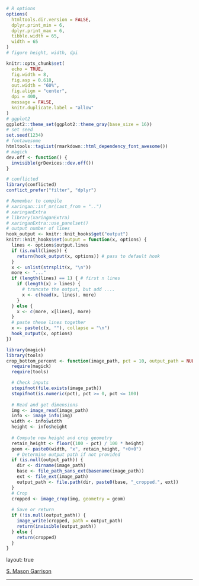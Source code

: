 ```r
# R options
options(
  htmltools.dir.version = FALSE,
  dplyr.print_min = 6,
  dplyr.print_max = 6,
  tibble.width = 65,
  width = 65
)
# figure height, width, dpi

knitr::opts_chunk$set(
  echo = TRUE,
  fig.width = 8,
  fig.asp = 0.618,
  out.width = "60%",
  fig.align = "center",
  dpi = 400,
  message = FALSE,
  knitr.duplicate.label = "allow"
)
# ggplot2
ggplot2::theme_set(ggplot2::theme_gray(base_size = 16))
# set seed
set.seed(1234)
# fontawesome
htmltools::tagList(rmarkdown::html_dependency_font_awesome())
# magick
dev.off <- function() {
  invisible(grDevices::dev.off())
}

# conflicted
library(conflicted)
conflict_prefer("filter", "dplyr")

# Remember to compile
# xaringan::inf_mr(cast_from = "..")
# xaringanExtra
# library(xaringanExtra)
# xaringanExtra::use_panelset()
# output number of lines
hook_output <- knitr::knit_hooks$get("output")
knitr::knit_hooks$set(output = function(x, options) {
  lines <- options$output.lines
  if (is.null(lines)) {
    return(hook_output(x, options)) # pass to default hook
  }
  x <- unlist(strsplit(x, "\n"))
  more <- "..."
  if (length(lines) == 1) { # first n lines
    if (length(x) > lines) {
      # truncate the output, but add ....
      x <- c(head(x, lines), more)
    }
  } else {
    x <- c(more, x[lines], more)
  }
  # paste these lines together
  x <- paste(c(x, ""), collapse = "\n")
  hook_output(x, options)
})

library(magick)
library(tools)
crop_bottom_percent <- function(image_path, pct = 10, output_path = NULL) {
  require(magick)
  require(tools)

  # Check inputs
  stopifnot(file.exists(image_path))
  stopifnot(is.numeric(pct), pct >= 0, pct <= 100)
  
  # Read and get dimensions
  img <- image_read(image_path)
  info <- image_info(img)
  width <- info$width
  height <- info$height
  
  # Compute new height and crop geometry
  retain_height <- floor((100 - pct) / 100 * height)
  geom <- paste0(width, "x", retain_height, "+0+0")
    # Determine output path if not provided
  if (is.null(output_path)) {
    dir <- dirname(image_path)
    base <- file_path_sans_ext(basename(image_path))
    ext <- file_ext(image_path)
    output_path <- file.path(dir, paste0(base, "_cropped.", ext))
  }
  # Crop
  cropped <- image_crop(img, geometry = geom)
  
  # Save or return
  if (!is.null(output_path)) {
    image_write(cropped, path = output_path)
    return(invisible(output_path))
  } else {
    return(cropped)
  }
}


```

layout: true
  
<div class="my-footer">
<span>
<a href="https://DataScience4Psych.github.io/DataScience4Psych/" target="_blank">S. Mason Garrison</a>
</span>
</div> 

---
